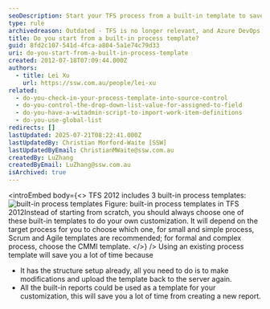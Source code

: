 ```yaml
---
seoDescription: Start your TFS process from a built-in template to save time and effort, with pre-set structures and reports available for customization.
type: rule
archivedreason: Outdated - TFS is no longer relevant, and Azure DevOps has replaced it with modern process templates. See https://www.ssw.com.au/rules/rules-to-better-devops/
title: Do you start from a built-in process template?
guid: 8fd2c107-541d-4fca-a804-5a1e74c79d33
uri: do-you-start-from-a-built-in-process-template
created: 2012-07-18T07:09:44.000Z
authors:
  - title: Lei Xu
    url: https://ssw.com.au/people/lei-xu
related:
  - do-you-check-in-your-process-template-into-source-control
  - do-you-control-the-drop-down-list-value-for-assigned-to-field
  - do-you-have-a-witadmin-script-to-import-work-item-definitions
  - do-you-use-global-list
redirects: []
lastUpdated: 2025-07-21T08:22:41.000Z
lastUpdatedBy: Christian Morford-Waite [SSW]
lastUpdatedByEmail: ChristianMWaite@ssw.com.au
createdBy: LuZhang
createdByEmail: LuZhang@ssw.com.au
isArchived: true
---
```


<introEmbed
  body={<>
TFS 2012 includes 3 built-in process templates:
![built-in process templates](/uploads/rules/do-you-start-from-a-built-in-process-template/BuiltInTemplates.png)
Figure: built-in process templates in TFS 2012Instead of starting from scratch, you should always choose one of these built-in templates to do your own customization. It will depend on the target process for you to choose which one, for small and simple process, Scrum and Agile templates are recommended; for formal and complex process, choose the CMMI template.
  </>}
/>
Using an existing process template will save you a lot of time because

* It has the structure setup already, all you need to do is to make modifications and upload the template back to the server again.
* All the built-in reports could be used as a template for your customization, this will save you a lot of time from creating a new report.
